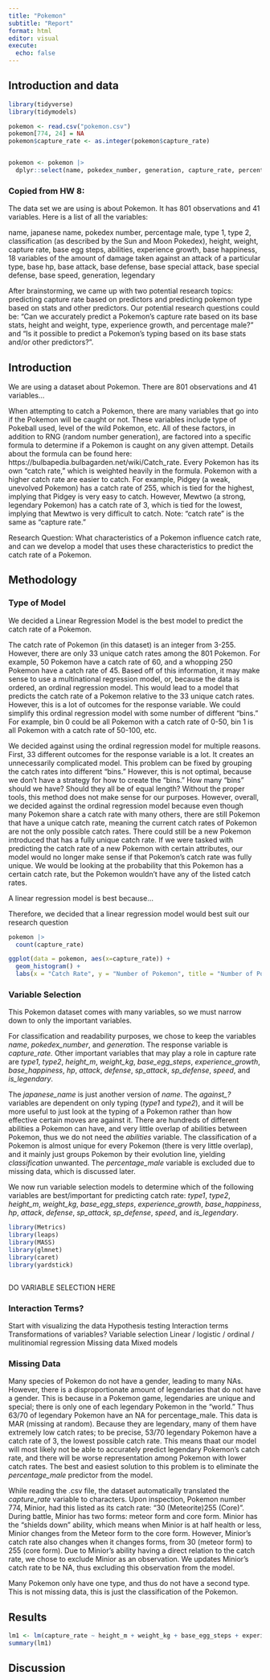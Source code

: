 ```yaml
---
title: "Pokemon"
subtitle: "Report"
format: html
editor: visual
execute:
  echo: false
---
```


## Introduction and data

```r
library(tidyverse)
library(tidymodels)

pokemon <- read.csv("pokemon.csv")
pokemon[774, 24] = NA
pokemon$capture_rate <- as.integer(pokemon$capture_rate)


pokemon <- pokemon |>
  dplyr::select(name, pokedex_number, generation, capture_rate, percentage_male, type1, type2, height_m, weight_kg, base_egg_steps, experience_growth, base_happiness, hp, attack, defense, sp_attack, sp_defense, speed, is_legendary)
```

### Copied from HW 8:

The data set we are using is about Pokemon. It has 801 observations and 41 variables. Here is a list of all the variables:

name, japanese name, pokedex number, percentage male, type 1, type 2, classification (as described by the Sun and Moon Pokedex), height, weight, capture rate, base egg steps, abilities, experience growth, base happiness, 18 variables of the amount of damage taken against an attack of a particular type, base hp, base attack, base defense, base special attack, base special defense, base speed, generation, legendary

After brainstorming, we came up with two potential research topics: predicting capture rate based on predictors and predicting pokemon type based on stats and other predictors. Our potential research questions could be: "Can we accurately predict a Pokemon's capture rate based on its base stats, height and weight, type, experience growth, and percentage male?" and "Is it possible to predict a Pokemon's typing based on its base stats and/or other predictors?".

## Introduction

We are using a dataset about Pokemon. There are 801 observations and 41 variables...

When attempting to catch a Pokemon, there are many variables that go into if the Pokemon will be caught or not. These variables include type of Pokeball used, level of the wild Pokemon, etc. All of these factors, in addition to RNG (random number generation), are factored into a specific formula to determine if a Pokemon is caught on any given attempt. Details about the formula can be found here: https://bulbapedia.bulbagarden.net/wiki/Catch_rate. Every Pokemon has its own "catch rate," which is weighted heavily in the formula. Pokemon with a higher catch rate are easier to catch. For example, Pidgey (a weak, unevolved Pokemon) has a catch rate of 255, which is tied for the highest, implying that Pidgey is very easy to catch. However, Mewtwo (a strong, legendary Pokemon) has a catch rate of 3, which is tied for the lowest, implying that Mewtwo is very difficult to catch. Note: "catch rate" is the same as "capture rate."

Research Question: What characteristics of a Pokemon influence catch rate, and can we develop a model that uses these characteristics to predict the catch rate of a Pokemon.

## Methodology

### Type of Model

We decided a Linear Regression Model is the best model to predict the catch rate of a Pokemon.

The catch rate of Pokemon (in this dataset) is an integer from 3-255. However, there are only 33 unique catch rates among the 801 Pokemon. For example, 50 Pokemon have a catch rate of 60, and a whopping 250 Pokemon have a catch rate of 45. Based off of this information, it may make sense to use a multinational regression model, or, because the data is ordered, an ordinal regression model. This would lead to a model that predicts the catch rate of a Pokemon relative to the 33 unique catch rates. However, this is a lot of outcomes for the response variable. We could simplify this ordinal regression model with some number of different "bins." For example, bin 0 could be all Pokemon with a catch rate of 0-50, bin 1 is all Pokemon with a catch rate of 50-100, etc.

We decided against using the ordinal regression model for multiple reasons. First, 33 different outcomes for the response variable is a lot. It creates an unnecessarily complicated model. This problem can be fixed by grouping the catch rates into different "bins." However, this is not optimal, because we don't have a strategy for how to create the "bins." How many "bins" should we have? Should they all be of equal length? Without the proper tools, this method does not make sense for our purposes. However, overall, we decided against the ordinal regression model because even though many Pokemon share a catch rate with many others, there are still Pokemon that have a unique catch rate, meaning the current catch rates of Pokemon are not the only possible catch rates. There could still be a new Pokemon introduced that has a fully unique catch rate. If we were tasked with predicting the catch rate of a new Pokemon with certain attributes, our model would no longer make sense if that Pokemon's catch rate was fully unique. We would be looking at the probability that this Pokemon has a certain catch rate, but the Pokemon wouldn't have any of the listed catch rates.

A linear regression model is best because...

Therefore, we decided that a linear regression model would best suit our research question

```r
pokemon |>
  count(capture_rate)

ggplot(data = pokemon, aes(x=capture_rate)) + 
  geom_histogram() + 
  labs(x = "Catch Rate", y = "Number of Pokemon", title = "Number of Pokemon of Each Catch Rate")
```

### Variable Selection

This Pokemon dataset comes with many variables, so we must narrow down to only the important variables.

For classification and readability purposes, we chose to keep the variables *name*, *pokedex_number*, and *generation*. The response variable is *capture_rate.* Other important variables that may play a role in capture rate are *type1*, *type2*, *height_m*, *weight_kg*, *base_egg_steps*, *experience_growth*, *base_happiness*, *hp*, *attack*, *defense*, *sp_attack*, *sp_defense*, *speed*, and *is_legendary*.

The *japanese_name* is just another version of *name*. The *against\_?* variables are dependent on only typing (*type1* and *type2*), and it will be more useful to just look at the typing of a Pokemon rather than how effective certain moves are against it. There are hundreds of different abilities a Pokemon can have, and very little overlap of abilities between Pokemon, thus we do not need the *abilities* variable. The classification of a Pokemon is almost unique for every Pokemon (there is very little overlap), and it mainly just groups Pokemon by their evolution line, yielding *classification* unwanted. The *percentage_male* variable is excluded due to missing data, which is discussed later.

We now run variable selection models to determine which of the following variables are best/important for predicting catch rate: *type1*, *type2*, *height_m*, *weight_kg*, *base_egg_steps*, *experience_growth*, *base_happiness*, *hp*, *attack*, *defense*, *sp_attack*, *sp_defense*, *speed*, and *is_legendary*.

```r
library(Metrics)
library(leaps)
library(MASS)
library(glmnet)
library(caret)
library(yardstick)



```

DO VARIABLE SELECTION HERE

### Interaction Terms?

Start with visualizing the data Hypothesis testing Interaction terms Transformations of variables? Variable selection Linear / logistic / ordinal / mulitinomial regression Missing data Mixed models

### Missing Data

Many species of Pokemon do not have a gender, leading to many NAs. However, there is a disproportionate amount of legendaries that do not have a gender. This is because in a Pokemon game, legendaries are unique and special; there is only one of each legendary Pokemon in the "world." Thus 63/70 of legendary Pokemon have an NA for percentage_male. This data is MAR (missing at random). Because they are legendary, many of them have extremely low catch rates; to be precise, 53/70 legendary Pokemon have a catch rate of 3, the lowest possible catch rate. This means thaat our model will most likely not be able to accurately predict legendary Pokemon's catch rate, and there will be worse representation among Pokemon with lower catch rates. The best and easiest solution to this problem is to eliminate the *percentage_male* predictor from the model.

While reading the .csv file, the dataset automatically translated the *capture_rate* variable to characters. Upon inspection, Pokemon number 774, Minior, had this listed as its catch rate: "30 (Meteorite)255 (Core)". During battle, Minior has two forms: meteor form and core form. Minior has the "shields down" ability, which means when Minior is at half health or less, Minior changes from the Meteor form to the core form. However, Minior's catch rate also changes when it changes forms, from 30 (meteor form) to 255 (core form). Due to Minior's ability having a direct relation to the catch rate, we chose to exclude Minior as an observation. We updates Minior's catch rate to be NA, thus excluding this observation from the model.

Many Pokemon only have one type, and thus do not have a second type. This is not missing data, this is just the classification of the Pokemon.

## Results

```r
lm1 <- lm(capture_rate ~ height_m + weight_kg + base_egg_steps + experience_growth + base_happiness + hp + attack + defense + sp_attack + sp_defense + speed + is_legendary, data = pokemon)
summary(lm1)
```

## Discussion
